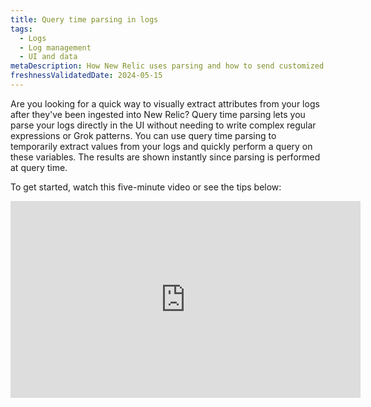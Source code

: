 ```yaml
---
title: Query time parsing in logs
tags:
  - Logs
  - Log management
  - UI and data
metaDescription: How New Relic uses parsing and how to send customized log data.
freshnessValidatedDate: 2024-05-15 
---
```


Are you looking for a quick way to visually extract attributes from your logs after they've been ingested into New Relic? Query time parsing lets you parse your logs directly in the UI without needing to write complex regular expressions or Grok patterns. You can use query time parsing to temporarily extract values from your logs and quickly perform a query on these variables. The results are shown instantly since parsing is performed at query time.

To get started, watch this five-minute video or see the tips below:

<iframe
  width="560"
  height="315"
  src="https://www.youtube.com/embed/tvK6MlkvD6Y?si=Vj4zadiAH1OG_wMy"
  title="YouTube video player"
  frameborder="0"
  allow="accelerometer; autoplay; clipboard-write; encrypted-media; gyroscope; picture-in-picture; web-share"
  referrerpolicy="strict-origin-when-cross-origin"
  allowfullscreen
/>

## How query time parsing differs from ingest parsing [#differences]

While both types of parsing make it easier for you to query logs, they have some significant differences:

* **Ingest parsing:** Parsing during [log ingestion](/docs/logs/ui-data/parsing/) is where you create parsing rules using Grok or regular expressions (or both). As log records are ingested at New Relic, your parsing rules are applied to create permanent attributes that are stored with your log data in NRDB. These attributes make it easier for you to query log data.

* **Query time parsing:** In contrast to ingest parsing, query time parsing lets you create temporary attributes that will be used as query variables. You can then use these variables in NRQL queries to populate your log table. We automatically create the queries as you make selections in the UI.

You may also choose to use a combination of both parsing approaches. Review the table below to decide if query time parsing is right for you:

<table>
  <thead>
    <tr>
      <th>
        Description
      </th>

      <th>
        Ingest parsing
      </th>

      <th>
        Query time parsing
      </th>
    </tr>
  </thead>

  <tbody>
    <tr>
      <td>
        Recommended usage
      </td>

      <td>
        Best for creating permanent attributes you can query in the future
      </td>

      <td>
        Best for doing quick queries on attributes that aren't permanent
      </td>
    </tr>

    <tr>
      <td>
        Parsing language  

      </td>

      <td>
        You create Grok patterns and regular expressions
      </td>

      <td>
        New Relic creates queries for you using the NRQL [aparse](/docs/nrql/nrql-syntax-clauses-functions/#func-aparse) function
      </td>
    </tr>

    <tr>
      <td>
        Timing
      </td>

      <td>
        Applied at ingest
      </td>

      <td>
        Applied when you query
      </td>
    </tr>

    <tr>
      <td>
        Results
      </td>

      <td>
        Makes permanent changes to stored log
      </td>

      <td>
        Temporarily alters your logs in the UI
      </td>
    </tr>

    <tr>
      <td>
        Live tail logs
      </td>

      <td>
        Live tail logs include any extracted values from ingest parsing
      </td>

      <td>
        Live tail logs **don't** include any extracted values from query time parsing
      </td>
    </tr>

    <tr>
      <td>
        Exported logs
      </td>

      <td>
        Exported logs include any extracted values from ingest parsing
      </td>

      <td>
        Exported logs **don't** include any extracted values from query time parsing
      </td>
    </tr>

    <tr>
      <td>
        Number of attributes
      </td>

      <td>
        A maximum of [255 attributes](/docs/logs/log-api/log-event-data/#events) is available at ingest (the actual number attributes you can parse at ingest depends on the nature of your logs)
      </td>

      <td>
        You can parse a maximum of 32 temporary attributes across all rules for query time parsing
      </td>
    </tr>
  </tbody>
</table>

## How to create a query time parsing rule [#how-to]

Here's a guide to creating query time parsing rules. The example shows how to extract the log level and scripted message values from the `message` attribute.

<Steps>
  <Step>
    #### Select attribute value to parse [#select-attribute]

    You can start creating a query time parsing rule by selecting an attribute value to parse.

    1. In the log table or in the **Log details** view, highlight an anchor string that contains the values you want to extract. In this case, you'd highlight `level=info msg="Running script"`. It looks like this in the logs table:
       <img title="Screenshot showing a highlighted section of a log" alt="Screenshot showing a highlighted section of a log" src="/images/logs_screenshot-crop_example-log-record-to-highlight.webp"/>

       Keep the following in mind:

       * Your highlighted text should include the value(s) you want to extract and the surrounding string characters that will help identify the location of the extracted value(s).
       * If your initial anchor string is anywhere in the middle of the original attribute value, include at least one character before and after the values you want to extract.
       * If you're highlighting the entire attribute value, you don't need to worry about characters before and after the values you're extracting.
       * You cannot highlight blob values to parse.

    2. Click the **Create query time parsing rule** option.

       **Log table:**
       <img title="Screenshot showing how you can begin with the logs table UI" alt="Screenshot showing how you can begin with the logs table UI" src="/images/logs_screenshot-full_logs-table-entry-point.webp"/>

       **Log details view**:
       <img title="Screenshot showing how you can start creating rules in the logs detail view" alt="Screenshot showing how you can start creating rules in the logs detail view." src="/images/logs_screenshot-full_logs-detail-entry-point.webp"/>
  </Step>

  <Step>
    #### Highlight and extract values [#highlight-extractl]

    After you've clicked **Create query time parsing rule**, the editor displays the string you selected for parsing:

    <img
      title="Screenshot showing the opening screen of the query editor"
      alt="Screenshot showing the opening screen of the query editor"
      src="/images/logs_screenshot-full_open-query-time-parsing-editor.webp"
    />

    To extract values:

    1. Within the string, highlight the value(s) you want to extract (see [Tips for extracting values](#extract-tips)).
    2. Under **Parse as**, enter a name for this temporary attribute that will be used as a query variable.
       <img title="Screenshot showing how to extract values in the parser rule" alt="Screenshot showing how to extract values in the parser rule" src="/images/logs_screenshot-crop_extract-values-in-parser-rule.webp"/>
    3. Click **Save**, which replaces the value you highlighted with the variable you created.

    <CollapserGroup>
      <Collapser
        id="extract-tips"
        title="Tips for extracting values"
      >
        Keep the following in mind when you extract values:

        * You can extract more than one value in a rule.
        * You **can't** extract values that are directly next to each other. There should be at least one character (including space) between extracted values.
        * If the anchor string **starts** anywhere in the middle of the original attribute value, you can't extract the first character.
          * Using the example `level=info msg="Running script"`, you can't extract the full word `level`--only `evel`.
          * To extract the word `level`, the character(s) before the word `level` would need to be included in the anchor string.
        * If the anchor string **ends** anywhere in the middle of the original attribute value, you can't extract the last character.
          * Using the example `level=info msg="Running script"`, you can't extract the final double quotation mark.
          * To extract the last double quotation mark, the character(s) after the double quotation mark would need to be included in the anchor string.
        * Be  careful not to use any of these reserved words as a variable name for query time parsing:
          * `appId`
          * `endTimestamp`
          * `eventType`
          * `logs.accountId`
          * `logs.hashId`
          * `messageId`
          * `message_id`
          * `metricName`
          * `metricTimesliceName`
          * `newrelic.timeslice.value`
          * `timestamp`
          * `timestampSeconds`
          * `timestampMillis`
          * Can't start with `nr.` or `newrelic`
        * You can't name an extracted value with the same name of the attribute that is being parsed. For example, if you are creating a query time parsing rule for the message attribute, an extracted value cannot be named message.
          * Extracted value names must be unique across all query time parsing rules.
          * If an extracted value is given the same name as an existing attribute in your logs, the results in the log table for that column will show data from ingest and data from query time parsing rules.
      </Collapser>
    </CollapserGroup>
  </Step>

  <Step>
    #### Finish creating your query time parsing rule [#finish-rule]

    After you've selected values, complete the following:

    1. In the editor, review the preview of the table showing how your rule will be applied to the log you selected.

       <img
         title="Screenshot showing how the editor shows a preview of the rule"
         alt="Screenshot showing how the editor shows a preview of the rule"
         src="/images/logs_screenshot-crop_editor-shows-parsed-data-preview.webp"
       />

    2. If you're interested in the NRQL function used in the query to get your logs, click on **Query**.

       <img
         title="Screenshot showing the query behind the parsing rule"
         alt="Screenshot showng the query behind the parsing rule"
         src="/images/logs_screenshot-crop_nrql-behind-query-rule.webp"
       />

       <figcaption>
         The pattern string, which is used to find and extract value(s) from the selected attribute, is updated whenever a value is extracted.
       </figcaption>

    3. If you need to rename any variables before you create your rule, click on the name, provide a new name, and then click **Save**. You can also delete variables by clicking on the variable you wish to delete and clicking **Delete**.
       <img title="Screenshot showing where you can delete values" alt="Screenshot showing where you can delete values" src="/images/logs_screenshot-crop_delete-query-time-rule.webp"/>
       <figcaption>You can edit or delete variables by clicking on them.</figcaption>

    4. After you've finished reviewing and editing your variable names, click **Create rule** to finish creating your rule.

    If you started creating a query time parsing rule from the **Log details** view, you need to close that view to see your results in the log table.

    **Log details**
    <img title="Screenshot showing how you can see your newly extracted values in the log details view" alt="Screenshot showing how you can see your newly extracted values in the log details view" src="/images/logs_screenshot-full_view-results-in-log-details-view.webp"/>

    <figcaption>
      After you view your newly extracted values, close the **Log details** view.
    </figcaption>

    **Log table**
    <img title="Screenshot showing the final results after you create the rules" alt="Screenshot showing the final results after you create the rules" src="/images/logs_screenshot-full_log-table-results.webp"/>

    <figcaption>
      The log table automatically refreshes and applies the generated query to parse your logs.
    </figcaption>
  </Step>
</Steps>

## Manage your rules [#manage-rules]

While your rules are temporary and apply to your current user session, you can still perform a variety of tasks during your session.

<CollapserGroup>
  <Collapser
    id="edit-and-delete-rules"
    title="Edit and delete rules"
  >
    You can edit or delete your rules by clicking **Manage parsing rules** above the log table. These rules are stored in your current user session within the logs view.

    <img
      title="Screenshot showing the rules manager"
      alt="Screenshot showing the rules manager"
      src="/images/logs_screenshot-crop_rule-manager.webp"
    />

    <figcaption>
      View, edit, and delete your query time parsing rules.
    </figcaption>
  </Collapser>

  <Collapser
    id="save-parsing-rules"
    title="Save your parsing rules"
  >
    If you navigate outside of logs, you will lose your query time parsing rules. If you want to keep your rules, you can store them in [saved views](/docs/logs/ui-data/use-logs-ui/#saved-views). This allows you to load them in a future session.
  </Collapser>

  <Collapser
    id="share-rules"
    title="Share query time parsing rules"
  >
    If you want to share query time parsing rules with your colleagues, use the permalink button in the top right of the UI.

    When you share a permalink with your colleagues, and they add some rules, their changes won't affect your set of initial rules.
  </Collapser>

  <Collapser
    id="create-alerts-from-queries"
    title="Create alerts from log queries"
  >
    After you create a query time parsing rule, you can use the variables from these rules in queries just like any other attribute in the search bar. Once you search on a variable from query time parsing, you can click the alerts button to create an alert on this variable.

    <img
      title="Screenshot showing an example of the query time search bar"
      alt="Screenshot showing an example of the query time search bar"
      src="/images/logs_screenshot-full_query-time-search-bar.webp"
    />

    <figcaption>
      Query on your extracted values so you can create an alert on these values.  

    </figcaption>

    <img
      title="Screenshot showing the alert query builder"
      alt="Screenshot showing the alert query builder"
      src="/images/logs_screenshot-crop_alert-query-builder.webp"
    />

    <figcaption>
      Create an alert on values extracted from query time parsing.
    </figcaption>
  </Collapser>

  <Collapser
    id="remove-readd-columns"
    title="Remove and re-add columns"
  >
    Variables from query time parsing are automatically added to the log table as columns. You can add and remove these query time parsing columns by clicking **Add column** above the log table. Once you have the columns you want to display, you can also include columns from query time parsing in your dashboards by clicking **Add to dashboard**.
  </Collapser>

  <Collapser
    id="inspect-queries"
    title="View the query behind the logs"
  >
    To see the full query we're running, click **NRQL** at the top of the page. You can see how the `aparse` function is used to parse your logs at query time.

    <img
      title="Screenshot showing the query behind the parsing rule"
      alt="Screenshot showing the query behind the parsing rule"
      src="/images/logs_screenshot-crop_query-behind-parsing-rule.webp"
    />

    <figcaption>
      See the full NRQL query used to extract values in query time parsing.
    </figcaption>
  </Collapser>

  <Collapser
    id="view-query-attributes"
    title="View query attributes"
  >
    You can use the **Attributes** view to see your variables from query time parsing and filter by specific values for these variables.

    <img
      title="Screenshot showing the parsing attributes view"
      alt="Screenshot showing the parsing attributes view"
      src="/images/logs_screenshot-crop_parsing-attributes-view.webp"
    />

    <figcaption>
      In the **Attributes** view, search on extracted values from query time parsing.
    </figcaption>
  </Collapser>
</CollapserGroup>
